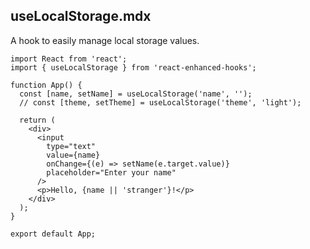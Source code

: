 ## useLocalStorage.mdx

A hook to easily manage local storage values.

```
import React from 'react';
import { useLocalStorage } from 'react-enhanced-hooks';

function App() {
  const [name, setName] = useLocalStorage('name', '');
  // const [theme, setTheme] = useLocalStorage('theme', 'light');

  return (
    <div>
      <input
        type="text"
        value={name}
        onChange={(e) => setName(e.target.value)}
        placeholder="Enter your name"
      />
      <p>Hello, {name || 'stranger'}!</p>
    </div>
  );
}

export default App;
```
